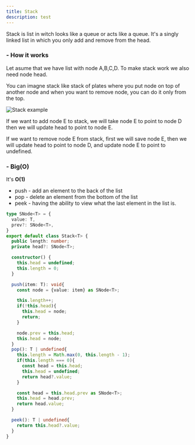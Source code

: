 ```yaml
---
title: Stack
description: test
---
```


Stack is list in witch looks like a queue or acts like a queue.
It's a singly linked list in which you only add and remove from the head.

<h3 className="text-lg font-semibold">- How it works</h3>

Let asume that we have list with node A,B,C,D. To make stack work we also need node head. 

You can imagne stack like stack of plates where you put node on top of another node and when you want to remove node, you can do it only from the top.

<img src="/static/images/algorithms/stack-base.png" alt="Stack example" className="my-6" />

If we want to add node E to stack, we will take node E to point to node D then we will update head to point to node E.

If we want to remove node E from stack, first we will save node E, then we will update head to point to node D, and update node E to point to undefined.

<h3 className="text-lg font-semibold mt-7">- Big(O)</h3>

It's **O(1)**

- push - add an element to the back of the list
- pop - delete an element from the bottom of the list
- peek - having the ability to view what the last element in the list is.

```ts
type SNode<T> = {
  value: T,
  prev?: SNode<T>,
}
export default class Stack<T> {
  public length: number;
  private head?: SNode<T>;

  constructor() {
    this.head = undefined;
    this.length = 0;
  }

  push(item: T): void{
    const node = {value: item} as SNode<T>;

    this.length++;
    if(!this.head){
      this.head = node;
      return;
    }

    node.prev = this.head;
    this.head = node;
  }
  pop(): T | undefined{
    this.length = Math.max(0, this.length - 1);
    if(this.length === 0){
      const head = this.head;
      this.head = undefined;
      return head?.value;
    }

    const head = this.head.prev as SNode<T>;
    this.head = head.prev;
    return head.value;
  }

  peek(): T | undefined{
    return this.head?.value;
  }
}
```